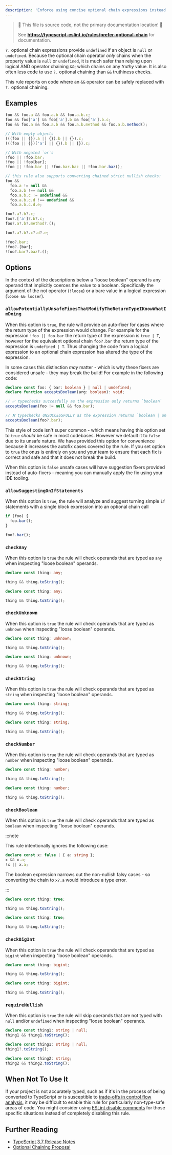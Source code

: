 ```yaml
---
description: 'Enforce using concise optional chain expressions instead of chained logical ands, negated logical ors, or empty objects.'
---
```



> 🛑 This file is source code, not the primary documentation location! 🛑
>
> See **https://typescript-eslint.io/rules/prefer-optional-chain** for documentation.

`?.` optional chain expressions provide `undefined` if an object is `null` or `undefined`.
Because the optional chain operator _only_ chains when the property value is `null` or `undefined`, it is much safer than relying upon logical AND operator chaining `&&`; which chains on any _truthy_ value.
It is also often less code to use `?.` optional chaining than `&&` truthiness checks.

This rule reports on code where an `&&` operator can be safely replaced with `?.` optional chaining.

## Examples

<Tabs>
<TabItem value="❌ Incorrect">

```ts
foo && foo.a && foo.a.b && foo.a.b.c;
foo && foo['a'] && foo['a'].b && foo['a'].b.c;
foo && foo.a && foo.a.b && foo.a.b.method && foo.a.b.method();

// With empty objects
(((foo || {}).a || {}).b || {}).c;
(((foo || {})['a'] || {}).b || {}).c;

// With negated `or`s
!foo || !foo.bar;
!foo || !foo[bar];
!foo || !foo.bar || !foo.bar.baz || !foo.bar.baz();

// this rule also supports converting chained strict nullish checks:
foo &&
  foo.a != null &&
  foo.a.b !== null &&
  foo.a.b.c != undefined &&
  foo.a.b.c.d !== undefined &&
  foo.a.b.c.d.e;
```

</TabItem>
<TabItem value="✅ Correct">

```ts
foo?.a?.b?.c;
foo?.['a']?.b?.c;
foo?.a?.b?.method?.();

foo?.a?.b?.c?.d?.e;

!foo?.bar;
!foo?.[bar];
!foo?.bar?.baz?.();
```

</TabItem>
</Tabs>

## Options

In the context of the descriptions below a "loose boolean" operand is any operand that implicitly coerces the value to a boolean.
Specifically the argument of the not operator (`!loose`) or a bare value in a logical expression (`loose && looser`).

### `allowPotentiallyUnsafeFixesThatModifyTheReturnTypeIKnowWhatImDoing`

When this option is `true`, the rule will provide an auto-fixer for cases where the return type of the expression would change. For example for the expression `!foo || foo.bar` the return type of the expression is `true | T`, however for the equivalent optional chain `foo?.bar` the return type of the expression is `undefined | T`. Thus changing the code from a logical expression to an optional chain expression has altered the type of the expression.

In some cases this distinction _may_ matter - which is why these fixers are considered unsafe - they may break the build! For example in the following code:

```ts option='{ "allowPotentiallyUnsafeFixesThatModifyTheReturnTypeIKnowWhatImDoing": true }' showPlaygroundButton
declare const foo: { bar: boolean } | null | undefined;
declare function acceptsBoolean(arg: boolean): void;

// ✅ typechecks succesfully as the expression only returns `boolean`
acceptsBoolean(foo != null && foo.bar);

// ❌ typechecks UNSUCCESSFULLY as the expression returns `boolean | undefined`
acceptsBoolean(foo?.bar);
```

This style of code isn't super common - which means having this option set to `true` _should_ be safe in most codebases. However we default it to `false` due to its unsafe nature. We have provided this option for convenience because it increases the autofix cases covered by the rule. If you set option to `true` the onus is entirely on you and your team to ensure that each fix is correct and safe and that it does not break the build.

When this option is `false` unsafe cases will have suggestion fixers provided instead of auto-fixers - meaning you can manually apply the fix using your IDE tooling.

### `allowSuggestingOnIfStatements`

When this option is `true`, the rule will analyze and suggest turning simple `if` statements with a single block expression into an optional chain call

<Tabs>

<TabItem value="❌ Incorrect for `allowSuggestingOnIfStatements: true`">

```ts option='{ "allowSuggestingOnIfStatements": true }'
if (foo) {
  foo.bar();
}
```

</TabItem>
<TabItem value="✅ Correct for `allowSuggestingOnIfStatements: false`">

```ts option='{ "allowSuggestingOnIfStatements": false }'
foo?.bar();
```

</TabItem>
</Tabs>

### `checkAny`

When this option is `true` the rule will check operands that are typed as `any` when inspecting "loose boolean" operands.

<Tabs>

<TabItem value="❌ Incorrect for `checkAny: true`">

```ts option='{ "checkAny": true }'
declare const thing: any;

thing && thing.toString();
```

</TabItem>
<TabItem value="✅ Correct for `checkAny: false`">

```ts option='{ "checkAny": false }'
declare const thing: any;

thing && thing.toString();
```

</TabItem>
</Tabs>

### `checkUnknown`

When this option is `true` the rule will check operands that are typed as `unknown` when inspecting "loose boolean" operands.

<Tabs>

<TabItem value="❌ Incorrect for `checkUnknown: true`">

```ts option='{ "checkUnknown": true }'
declare const thing: unknown;

thing && thing.toString();
```

</TabItem>
<TabItem value="✅ Correct for `checkUnknown: false`">

```ts option='{ "checkUnknown": false }'
declare const thing: unknown;

thing && thing.toString();
```

</TabItem>
</Tabs>

### `checkString`

When this option is `true` the rule will check operands that are typed as `string` when inspecting "loose boolean" operands.

<Tabs>

<TabItem value="❌ Incorrect for `checkString: true`">

```ts option='{ "checkString": true }'
declare const thing: string;

thing && thing.toString();
```

</TabItem>
<TabItem value="✅ Correct for `checkString: false`">

```ts option='{ "checkString": false }'
declare const thing: string;

thing && thing.toString();
```

</TabItem>
</Tabs>

### `checkNumber`

When this option is `true` the rule will check operands that are typed as `number` when inspecting "loose boolean" operands.

<Tabs>

<TabItem value="❌ Incorrect for `checkNumber: true`">

```ts option='{ "checkNumber": true }'
declare const thing: number;

thing && thing.toString();
```

</TabItem>
<TabItem value="✅ Correct for `checkNumber: false`">

```ts option='{ "checkNumber": false }'
declare const thing: number;

thing && thing.toString();
```

</TabItem>
</Tabs>

### `checkBoolean`

When this option is `true` the rule will check operands that are typed as `boolean` when inspecting "loose boolean" operands.

:::note

This rule intentionally ignores the following case:

```ts
declare const x: false | { a: string };
x && x.a;
!x || x.a;
```

The boolean expression narrows out the non-nullish falsy cases - so converting the chain to `x?.a` would introduce a type error.

:::

<Tabs>

<TabItem value="❌ Incorrect for `checkBoolean: true`">

```ts option='{ "checkBoolean": true }'
declare const thing: true;

thing && thing.toString();
```

</TabItem>
<TabItem value="✅ Correct for `checkBoolean: false`">

```ts option='{ "checkBoolean": false }'
declare const thing: true;

thing && thing.toString();
```

</TabItem>
</Tabs>

### `checkBigInt`

When this option is `true` the rule will check operands that are typed as `bigint` when inspecting "loose boolean" operands.

<Tabs>

<TabItem value="❌ Incorrect for `checkBigInt: true`">

```ts option='{ "checkBigInt": true }'
declare const thing: bigint;

thing && thing.toString();
```

</TabItem>
<TabItem value="✅ Correct for `checkBigInt: false`">

```ts option='{ "checkBigInt": false }'
declare const thing: bigint;

thing && thing.toString();
```

</TabItem>
</Tabs>

### `requireNullish`

When this option is `true` the rule will skip operands that are not typed with `null` and/or `undefined` when inspecting "loose boolean" operands.

<Tabs>

<TabItem value="❌ Incorrect for `requireNullish: true`">

```ts option='{ "requireNullish": true }'
declare const thing1: string | null;
thing1 && thing1.toString();
```

</TabItem>
<TabItem value="✅ Correct for `requireNullish: true`">

```ts option='{ "requireNullish": true }'
declare const thing1: string | null;
thing1?.toString();

declare const thing2: string;
thing2 && thing2.toString();
```

</TabItem>
</Tabs>

## When Not To Use It

If your project is not accurately typed, such as if it's in the process of being converted to TypeScript or is susceptible to [trade-offs in control flow analysis](https://github.com/Microsoft/TypeScript/issues/9998), it may be difficult to enable this rule for particularly non-type-safe areas of code.
You might consider using [ESLint disable comments](https://eslint.org/docs/latest/use/configure/rules#using-configuration-comments-1) for those specific situations instead of completely disabling this rule.

## Further Reading

- [TypeScript 3.7 Release Notes](https://www.typescriptlang.org/docs/handbook/release-notes/typescript-3-7.html)
- [Optional Chaining Proposal](https://github.com/tc39/proposal-optional-chaining/)
